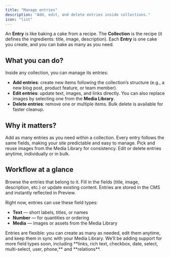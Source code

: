 ```yaml
---
title: "Manage entries"
description: "Add, edit, and delete entries inside collections."
icon: "list"
---
```


An **Entry** is like baking a cake from a recipe. The **Collection** is the recipe (it defines the ingredients: title, image, description). Each **Entry** is one cake you create, and you can bake as many as you need.  

## What you can do?

Inside any collection, you can manage its entries:

- **Add entries**: create new items following the collection’s structure (e.g., a new blog post, product feature, or team member).  
- **Edit entries**: update text, images, and links directly. You can also replace images by selecting one from the **Media Library**.  
- **Delete entries**: remove one or multiple items. Bulk delete is available for faster cleanup.  

## Why it matters?

<Columns cols={2}>
  <Card title="Unlimited scale" icon="arrow-up-right-dots">
    Add as many entries as you need within a collection.
  </Card>
  <Card title="Consistent structure" icon="table-cells">
    Every entry follows the same fields, making your site predictable and easy to manage.
  </Card>
  <Card title="Connected to media" icon="photo-film">
    Pick and reuse images from the Media Library for consistency.
  </Card>
  <Card title="Control at your fingertips" icon="hand-peace">
    Edit or delete entries anytime, individually or in bulk.
  </Card>
</Columns>

## Workflow at a glance

<Steps>
  <Step title="Open a collection">
    Browse the entries that belong to it.
  </Step>
  <Step title="Add or edit an entry">
    Fill in the fields (title, image, description, etc.) or update existing content.
  </Step>
  <Step title="Save and reuse">
    Entries are stored in the CMS and instantly reflected in Preview.
  </Step>
</Steps>

Right now, entries can use these field types:

- **Text** — short labels, titles, or names  
- **Number** — for quantities or ordering  
- **Media** — images or assets from the Media Library  

<Note>
Entries are flexible: you can create as many as needed, edit them anytime, and keep them in sync with your Media Library.
</Note>

<Callout icon="wand-magic-sparkles" type="info">
We’ll be adding support for more field types soon, including **links, rich text, checkbox, date, select, multi-select, user, phone,** and **relations**.
</Callout>
